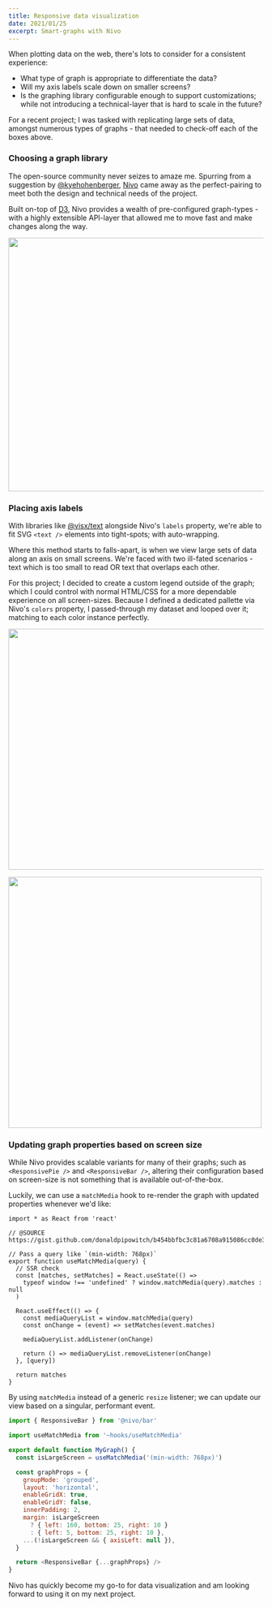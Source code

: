 ```yaml
---
title: Responsive data visualization
date: 2021/01/25
excerpt: Smart-graphs with Nivo
---
```


When plotting data on the web, there's lots to consider for a consistent experience:

- What type of graph is appropriate to differentiate the data?
- Will my axis labels scale down on smaller screens?
- Is the graphing library configurable enough to support customizations; while not introducing a technical-layer that is hard to scale in the future?

For a recent project; I was tasked with replicating large sets of data, amongst numerous types of graphs - that needed to check-off each of the boxes above.

### Choosing a graph library

The open-source community never seizes to amaze me. Spurring from a suggestion by [@kyehohenberger](https://twitter.com/kyehohenberger), [Nivo](https://nivo.rocks/) came away as the perfect-pairing to meet both the design and technical needs of the project.

Built on-top of [D3](https://d3js.org/), Nivo provides a wealth of pre-configured graph-types - with a highly extensible API-layer that allowed me to move fast and make changes along the way.

<TextLink href="https://nivo.rocks/storybook/">
  <Image unoptimized src="/uploads/nivo.png" width="1000" height="500" />
</TextLink>

### Placing axis labels

With libraries like [@visx/text](https://airbnb.io/visx/text) alongside Nivo's `labels` property, we're able to fit SVG `<text />` elements into tight-spots; with auto-wrapping.

Where this method starts to falls-apart, is when we view large sets of data along an axis on small screens. We're faced with two ill-fated scenarios - text which is too small to read OR text that overlaps each other.

For this project; I decided to create a custom legend outside of the graph; which I could control with normal HTML/CSS for a more dependable experience on all screen-sizes. Because I defined a dedicated pallette via Nivo's `colors` property, I passed-through my dataset and looped over it; matching to each color instance perfectly.

<Image unoptimized src="/uploads/graph-labels.png" width="1000" height="475" />

<Image
  unoptimized
  src="/uploads/graph-labels-mobile.png"
  width="500"
  height="495"
/>

### Updating graph properties based on screen size

While Nivo provides scalable variants for many of their graphs; such as `<ResponsivePie />` and `<ResponsiveBar />`, altering their configuration based on screen-size is not something that is available out-of-the-box.

Luckily, we can use a `matchMedia` hook to re-render the graph with updated properties whenever we'd like:

```tsx title="useMatchMedia.ts"
import * as React from 'react'

// @SOURCE https://gist.github.com/donaldpipowitch/b454bbfbc3c81a6708a915086cc0de31

// Pass a query like `(min-width: 768px)`
export function useMatchMedia(query) {
  // SSR check
  const [matches, setMatches] = React.useState(() =>
    typeof window !== 'undefined' ? window.matchMedia(query).matches : null
  )

  React.useEffect(() => {
    const mediaQueryList = window.matchMedia(query)
    const onChange = (event) => setMatches(event.matches)

    mediaQueryList.addListener(onChange)

    return () => mediaQueryList.removeListener(onChange)
  }, [query])

  return matches
}
```

By using `matchMedia` instead of a generic `resize` listener; we can update our view based on a singular, performant event.

```js title="MyGraph.js"
import { ResponsiveBar } from '@nivo/bar'

import useMatchMedia from '~hooks/useMatchMedia'

export default function MyGraph() {
  const isLargeScreen = useMatchMedia('(min-width: 768px)')

  const graphProps = {
    groupMode: 'grouped',
    layout: 'horizontal',
    enableGridX: true,
    enableGridY: false,
    innerPadding: 2,
    margin: isLargeScreen
      ? { left: 160, bottom: 25, right: 10 }
      : { left: 5, bottom: 25, right: 10 },
    ...(!isLargeScreen && { axisLeft: null }),
  }

  return <ResponsiveBar {...graphProps} />
}
```

Nivo has quickly become my go-to for data visualization and am looking forward to using it on my next project.
